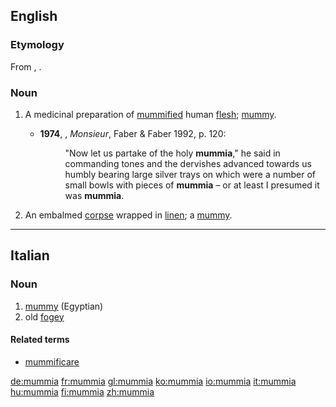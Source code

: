 ==English==
===Etymology===
From {{etyl|LL.}} {{term|mummia|lang=la}}, {{term|mumia}}.

===Noun===
{{en-noun|-}}

# {{historical}} A medicinal preparation of [[mummified]] human [[flesh]]; [[mummy]].
#*'''1974''', {{w|Lawrence Durrell}}, ''Monsieur'', Faber & Faber 1992, p. 120:
#*:"Now let us partake of the holy '''mummia'''," he said in commanding tones and the dervishes advanced towards us humbly bearing large silver trays on which were a number of small bowls with pieces of '''mummia''' – or at least I presumed it was '''mummia'''.
# {{historical}} An embalmed [[corpse]] wrapped in [[linen]]; a [[mummy]].

----

==Italian==

===Noun===
{{it-noun|mummi|f|a|e}}

# [[mummy]] (Egyptian)
# old [[fogey]]

====Related terms====
*[[mummificare]]

[[de:mummia]]
[[fr:mummia]]
[[gl:mummia]]
[[ko:mummia]]
[[io:mummia]]
[[it:mummia]]
[[hu:mummia]]
[[fi:mummia]]
[[zh:mummia]]